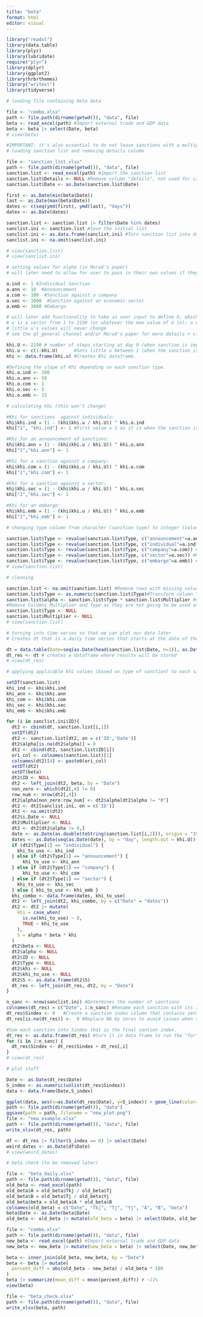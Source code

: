 ```yaml
---
title: "beta"
format: html
editor: visual
---
```


```r

library("readxl")
library(data.table)
library(plyr)
library(lubridate)
require("plyr")
library(dplyr)
library(ggplot2)
library(hrbrthemes)
library("writexl")
library(tidyverse)
```

```r
# loading file containing beta data

file <- "combo.xlsx"
path <- file.path(dirname(getwd()), "data", file)
beta <- read_excel(path) #Import external trade and GDP data
beta <- beta |> select(Date, beta)
# view(beta)
```

```r
#IMPORTANT: it's also essential to do not leave sanctions with a multiplier equal to 0. If it is so, just erase the line.
# loading sanction list and removing details column

file <- "sanction_list.xlsx"
path <- file.path(dirname(getwd()), "data", file)
sanction.list <- read_excel(path) #Import the sanction list
sanction.list$Details <- NULL #Remove column "details", not used for calculations
sanction.list$Date <- as.Date(sanction.list$Date)

first <- as.Date(min(beta$Date))
last <- as.Date(max(beta$Date))
dates <- c(seq(ymd(first), ymd(last), "days"))
dates <- as.Date(dates)

sanction.list <- sanction.list |> filter(Date %in% dates)
sanclist.ini <- sanction.list #Save the initial list
sanclist.ini <- as.data.frame(sanclist.ini) #Turn sanction list into dataframe
sanclist.ini <- na.omit(sanclist.ini)

# view(sanction.list)
# view(sanclist.ini)
```

```r
# setting values for alpha (in Morad's paper)
# will later need to allow for user to pass in their own values if they wish

a.ind <- 1 #Individual Sanction
a.ann <- 10  #Announcement
a.com <- 100  #Sanction against a company
a.sec <- 1000  #Sanction against an economic sector
a.emb <- 3000 #Embargo
```

```r
# will later add functionality to take in user input to define U, which represents the day at which the sanction loses all effectiveness (here, with a value of 2190, any sanction is assumed to lose effectiveness after 6 years)
# u is a vector from 1 to 2190 (or whatever the max value of U is); u enables us to plot the resulting data we get from this code as a time series
# little u's values will never change
# see the qt_general channel and/or Morad's paper for more details + clarification

khi.U <- 2190 # number of steps starting at day 0 (when sanction is implemented) and ends at day/step 2190             
khi.u <- c(1:khi.U)      #Sets little u between 1 (when the sanction is implemented) to 2190 (when the sanction stops)
khi <- data.frame(khi.u) #Creates Khi dataframe.

#Defining the slope of Khi depending on each sanction type.
khi.o.ind <- 100
khi.o.ann <- 50
khi.o.com <- 1
khi.o.sec <- 5
khi.o.emb <- 15
```

```r
# calculating khi (this won't change)

#Khi for sanctions  against individuals:
khi$khi.ind = (1 - (khi$khi.u / khi.U)) ^ khi.o.ind
khi["1", "khi.ind"] <- 1 #First value = 1 as it is when the sanction is implemented.

#Khi for an announcement of sanctions:
khi$khi.ann = (1 - (khi$khi.u / khi.U)) ^ khi.o.ann
khi["1","khi.ann"] <- 1

#Khi for a sanction against a company:
khi$khi.com = (1 - (khi$khi.u / khi.U)) ^ khi.o.com
khi["1","khi.com"] <- 1

#Khi for a sanction against a sector:
khi$khi.sec = (1 - (khi$khi.u / khi.U)) ^ khi.o.sec
khi["1","khi.sec"] <- 1

#Khi for an embargo:
khi$khi.emb = (1 - (khi$khi.u / khi.U)) ^ khi.o.emb
khi["1","khi.emb"] <- 1
```

```r
# changing type column from character (sanction type) to integer (value of alpha)

sanction.list$Type <- revalue(sanction.list$Type, c("announcement"=a.ann)) #Replace sanctions announcements by its Alpha value
sanction.list$Type <- revalue(sanction.list$Type, c("individual"=a.ind)) #Replace sanctions against individual by its Alpha value
sanction.list$Type <- revalue(sanction.list$Type, c("company"=a.com)) #Replace sanctions against companies by its Alpha value
sanction.list$Type <- revalue(sanction.list$Type, c("sector"=a.sec)) #Replace sanctions against sectors by its Alpha value
sanction.list$Type <- revalue(sanction.list$Type, c("embargo"=a.emb)) #Replace embargo by its Alpha value
# view(sanction.list)
```

```r
# cleaning

sanction.list <- na.omit(sanction.list) #Remove rows with missing values
sanction.list$Type <- as.numeric(sanction.list$Type)#Transform column "Type" in numeric values
sanction.list$alpha <- sanction.list$Type * sanction.list$Multiplier #Create the Alpha for each sanction
#Remove Columns Multiplier and Type as they are not going to be used anymore:
sanction.list$Type <- NULL
sanction.list$Multiplier <- NULL
# view(sanction.list)
```

```r
# turning into time series so that we can plot our data later
# Creates dt that is a daily time series that starts at the date of the first sanction of the list, and ends at the last date available in Beta. Because if Beta is equal to zero, the index is equal to zero.

dt = data.table(Date=seq(as.Date(head(sanction.list$Date, n=1)), as.Date(tail(beta$Date, n=1)), by="day"))
dt_res <- dt # creates a dataframe where results will be stored
# view(dt_res)
```

```r
# applying applicable khi values (based on type of sanction) to each sanction

setDT(sanction.list)
khi_ind <- khi$khi.ind
khi_ann <- khi$khi.ann
khi_com <- khi$khi.com
khi_sec <- khi$khi.sec
khi_emb <- khi$khi.emb

for (i in sanclist.ini$ID){
  dt2 <- cbind(dt, sanction.list[i,1])
  setDT(dt2)
  dt2 <- sanction.list[dt2, on = c('ID','Date')]
  dt2$alpha[is.na(dt2$alpha)] = 0
  dt2 <- cbind(dt2, sanction.list$ID[i])
  ori_col <- colnames(sanction.list)[1]
  colnames(dt2)[4] <- paste0(ori_col)
  setDT(dt2)
  setDT(beta)
  dt2$ID <- NULL
  dt2 <- left_join(dt2, beta, by = "Date")
  non_zero <- which(dt2[,4] != 0)
  row_num <- nrow(dt2[,4])
  dt2$alpha[non_zero:row_num] <- dt2$alpha[dt2$alpha != "0"]
  dt2 <- dt2[sanclist.ini, on = c('ID')]
  dt2 <- na.omit(dt2)
  dt2$i.Date <- NULL
  dt2$Multiplier <- NULL
  dt2 <- dt2[dt2$alpha != 0,]
  date <- as.Date(as.double(toString(sanction.list[i,2])), origin = "1970-01-01")
  dates <- as.Date(seq(as.Date(date), by = "day", length.out = khi.U))
  if (dt2$Type[1] == "individual") { 
    khi_to_use <- khi_ind 
  } else if (dt2$Type[1] == "announcement") { 
      khi_to_use <- khi_ann 
  } else if (dt2$Type[1] == "company") { 
      khi_to_use <- khi_com 
  } else if (dt2$Type[1] == "sector") { 
    khi_to_use <- khi_sec 
  } else { khi_to_use <- khi_emb }
  khi_combo <- data.frame(dates, khi_to_use)
  dt2 <- left_join(dt2, khi_combo, by = c("Date" = "dates"))
  dt2 <- dt2 |> mutate(
    khi = case_when(
      is.na(khi_to_use) ~ 0,
      TRUE ~ khi_to_use
    ),
    S = alpha * beta * khi
  )
  dt2$beta <- NULL
  dt2$alpha <- NULL
  dt2$ID <- NULL
  dt2$Type <- NULL
  dt2$khi <- NULL
  dt2$khi_to_use <- NULL
  dt2$S <- as.data.frame(dt2$S)
  dt_res <- left_join(dt_res, dt2, by = "Date")
}
```

```r

n_sanc <- nrow(sanclist.ini) #Determines the number of sanctions
colnames(dt_res) = c("Date", 1:n_sanc) #Rename each sanction with its ID number.
dt_res$Sindex <- 0   #Create a sanction index column that contains zeros
dt_res[is.na(dt_res)] <-  0 #Replace NA by zeros to avoid issues when summing all sanctions with each other

#Sum each sanction into Sindex that is the final santion index.
dt_res <- as.data.frame(dt_res) #turn it in data frame to run the "for" that follows.
for (i in 2:n_sanc) {
  dt_res$Sindex <- dt_res$Sindex + dt_res[,i]
}
# view(dt_res)
```

```r
# plot stuff

Date <- as.Date(dt_res$Date)
S_index <- as.numeric(unlist(dt_res$Sindex))
data <- data.frame(Date,S_index)

ggplot(data, aes(x=as.Date(dt_res$Date), y=S_index)) + geom_line(color="steelblue") + ylab("Value of the Sanction Index") + xlab("Date") + scale_x_date(date_breaks = "2 month", date_labels = "%m-%Y", limits = as.Date(c("2014-01-01", "2019-01-01"))) + theme_bw() + theme(axis.text.x=element_text(angle=60, hjust=1))
path <- file.path(dirname(getwd()), "data")
ggsave(path = path, filename = "new_plot.png")
file <- "new_example.xlsx"
path <- file.path(dirname(getwd()), "data", file)
write_xlsx(dt_res, path)

df <- dt_res |> filter(S_index == 0) |> select(Date)
weird_dates <- as.Date(df$Date)
# view(weird_dates)
```

```r
# beta check (to be removed later)

file <- "beta_daily.xlsx"
path <- file.path(dirname(getwd()), "data", file)
old_beta <- read_excel(path)
old_beta$A = old_beta$Tkj / old_beta$Tj           
old_beta$B = old_beta$Tj / old_beta$Yj             
old_beta$beta = old_beta$A * old_beta$B           
colnames(old_beta) = c("Date", "Tkj", "Tj", "Yj", "A", "B", "beta")
beta$Date <- as.Date(beta$Date)
old_beta <- old_beta |> mutate(old_beta = beta) |> select(Date, old_beta)

file <- "combo.xlsx"
path <- file.path(dirname(getwd()), "data", file)
new_beta <- read_excel(path) #Import external trade and GDP data
new_beta <- new_beta |> mutate(new_beta = beta) |> select(Date, new_beta)

beta <- inner_join(old_beta, new_beta, by = "Date")
beta <- beta |> mutate(
  percent_diff = abs(old_beta - new_beta) / old_beta * 100
)
beta |> summarize(mean_diff = mean(percent_diff)) # ~11%
view(beta)

file <- "beta_check.xlsx"
path <- file.path(dirname(getwd()), "data", file)
write_xlsx(beta, path)
```
